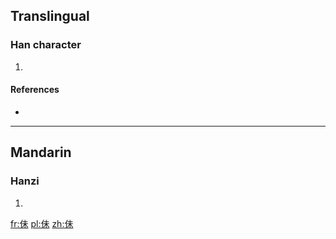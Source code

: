 ==Translingual==

===Han character===
{{Han char|rn=9|rad=人|as=05|sn=7|four=|canj=人十木 (OJD)|ids=⿰[[亻]][[未]]}}

# {{defn|Han|sort=人05}}

====References====
* {{Han ref|kx=0097.200|dkj=00494|dj=0206.080|hdz=10129.070|uh=4F45|ud=20293}}

----

==Mandarin==

===Hanzi===
{{cmn-hanzi|pin=[[mài]] ([[mai4]])|wg=mai<sup>4</sup>}}

# {{defn|lang=cmn|sort=人05}}

[[fr:佅]]
[[pl:佅]]
[[zh:佅]]